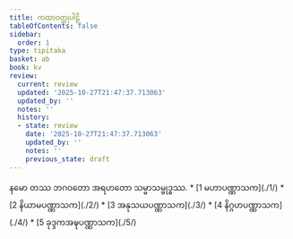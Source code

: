 ```yaml
---
title: ကထာဝတ္ထုပါဠိ
tableOfContents: false
sidebar:
  order: 1
type: tipitaka
basket: ab
book: kv
review:
  current: review
  updated: '2025-10-27T21:47:37.713063'
  updated_by: ''
  notes: ''
  history:
  - state: review
    date: '2025-10-27T21:47:37.713063'
    updated_by: ''
    notes: ''
    previous_state: draft
---
```


<ReviewStatus review={frontmatter.review} showDetails={true} />

<HypothesisAnnotation frontmatter={frontmatter} />

<Paragraph number="1" type="center" book="kv">
နမော တဿ ဘဂဝတော အရဟတော သမ္မာသမ္ဗုဒ္ဓဿ.

</Paragraph>

<TableOfContents book="kv">
* [1 မဟာပဏ္ဏာသက](./1/)
* [2 နိယာမပဏ္ဏာသက](./2/)
* [3 အနုသယပဏ္ဏာသက](./3/)
* [4 နိဂ္ဂဟပဏ္ဏာသက](./4/)
* [5 ခုဒ္ဒကအဍ္ဎပဏ္ဏာသက](./5/)
</TableOfContents>